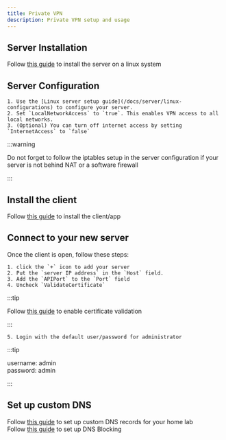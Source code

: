 ```yaml
---
title: Private VPN
description: Private VPN setup and usage
---
```


## Server Installation 
Follow [this guide](/docs/server/installation) to install the server on a linux system

## Server Configuration

```
1. Use the [Linux server setup guide](/docs/server/linux-configurations) to configure your server.
2. Set `LocalNetworkAccess` to `true`. This enables VPN access to all local networks.
3. (Optional) You can turn off internet access by setting `InternetAccess` to `false`
```

:::warning

Do not forget to follow the iptables setup in the server configuration if your server is not behind NAT or a software firewall

:::

## Install the client
Follow [this guide](/docs/client/installation) to install the client/app

## Connect to your new server

Once the client is open, follow these steps:

```
1. click the `+` icon to add your server
2. Put the `server IP address` in the `Host` field.
3. Add the `APIPort` to the `Port` field
4. Uncheck `ValidateCertificate`
```

:::tip

Follow [this guide](/docs/client/installation) to enable certificate validation

:::

```
5. Login with the default user/password for administrator
```

:::tip

username: admin<br/>
password: admin

:::

## Set up custom DNS
Follow [this guide](/docs/server/dns) to set up custom DNS records for your home lab<br/>
Follow [this guide](/docs/client/dns-blocking) to set up DNS Blocking


